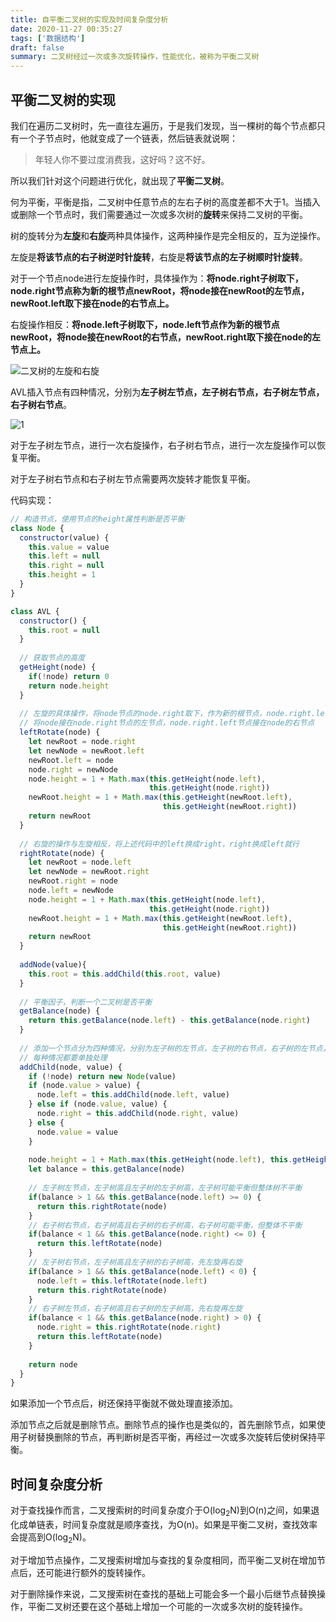```yaml
---
title: 自平衡二叉树的实现及时间复杂度分析
date: 2020-11-27 00:35:27
tags: ['数据结构']
draft: false
summary: 二叉树经过一次或多次旋转操作，性能优化，被称为平衡二叉树
---
```


## 平衡二叉树的实现

我们在遍历二叉树时，先一直往左遍历，于是我们发现，当一棵树的每个节点都只有一个子节点时，他就变成了一个链表，然后链表就说啊：

> 年轻人你不要过度消费我，这好吗？这不好。

所以我们针对这个问题进行优化，就出现了**平衡二叉树**。

何为平衡，平衡是指，二叉树中任意节点的左右子树的高度差都不大于1。当插入或删除一个节点时，我们需要通过一次或多次树的**旋转**来保持二叉树的平衡。

树的旋转分为**左旋**和**右旋**两种具体操作，这两种操作是完全相反的，互为逆操作。

左旋是**将该节点的右子树逆时针旋转**，右旋是**将该节点的左子树顺时针旋转**。

对于一个节点node进行左旋操作时，具体操作为：**将node.right子树取下，node.right节点称为新的根节点newRoot，将node接在newRoot的左节点，newRoot.left取下接在node的右节点上。**

右旋操作相反：**将node.left子树取下，node.left节点作为新的根节点newRoot，将node接在newRoot的右节点，newRoot.right取下接在node的左节点上。**

![二叉树的左旋和右旋](/static/自平衡二叉树的实现及时间复杂度分析/20190303193717235.png)

AVL插入节点有四种情况，分别为**左子树左节点，左子树右节点，右子树左节点，右子树右节点**。

![1](/static/自平衡二叉树的实现及时间复杂度分析/1.png)

对于左子树左节点，进行一次右旋操作，右子树右节点，进行一次左旋操作可以恢复平衡。

对于左子树右节点和右子树左节点需要两次旋转才能恢复平衡。

代码实现：

``` js
// 构造节点，使用节点的height属性判断是否平衡
class Node {
  constructor(value) {
    this.value = value
    this.left = null
    this.right = null
    this.height = 1
  }
}

class AVL {
  constructor() {
    this.root = null
  }
  
  // 获取节点的高度
  getHeight(node) {
    if(!node) return 0
    return node.height
  }
  
  // 左旋的具体操作，将node节点的node.right取下，作为新的根节点，node.right.left取下
  // 将node接在node.right节点的左节点，node.right.left节点接在node的右节点
  leftRotate(node) {
    let newRoot = node.right
    let newNode = newRoot.left
    newRoot.left = node
    node.right = newNode
    node.height = 1 + Math.max(this.getHeight(node.left), 
                               this.getHeight(node.right))
    newRoot.height = 1 + Math.max(this.getHeight(newRoot.left), 
                                  this.getHeight(newRoot.right))
    return newRoot
  }
  
  // 右旋的操作与左旋相反，将上述代码中的left换成right，right换成left就行
  rightRotate(node) {
    let newRoot = node.left
    let newNode = newRoot.right
    newRoot.right = node
    node.left = newNode
    node.height = 1 + Math.max(this.getHeight(node.left),
                               this.getHeight(node.right))
    newRoot.height = 1 + Math.max(this.getHeight(newRoot.left),
                                  this.getHeight(newRoot.right))
    return newRoot
  }
  
  addNode(value){
    this.root = this.addChild(this.root, value)
  }
  
  // 平衡因子，判断一个二叉树是否平衡
  getBalance(node) {
    return this.getBalance(node.left) - this.getBalance(node.right)
  }
  
  // 添加一个节点分为四种情况，分别为左子树的左节点，左子树的右节点，右子树的左节点，右子树的右节点。
  // 每种情况都要单独处理
  addChild(node, value) {
    if (!node) return new Node(value)
    if (node.value > value) {
      node.left = this.addChild(node.left, value)
    } else if (node.value, value) {
      node.right = this.addChild(node.right, value)
    } else {
      node.value = value
    }
    
    node.height = 1 + Math.max(this.getHeight(node.left), this.getHeight(node.right))
    let balance = this.getBalance(node)
    
    // 左子树左节点，左子树高且左子树的左子树高，左子树可能平衡但整体树不平衡
    if(balance > 1 && this.getBalance(node.left) >= 0) {
      return this.rightRotate(node)
    }
    // 右子树右节点，右子树高且右子树的右子树高，右子树可能平衡，但整体不平衡
    if(balance < 1 && this.getBalance(node.right) <= 0) {
      return this.leftRotate(node)
    }
    // 左子树右节点，左子树高且左子树的右子树高，先左旋再右旋
    if(balance > 1 && this.getBalance(node.left) < 0) {
      node.left = this.leftRotate(node.left)
      return this.rightRotate(node)
    } 
    // 右子树左节点，右子树高且右子树的左子树高，先右旋再左旋
    if(balance < 1 && this.getBalance(node.right) > 0) {
      node.right = this.rightRotate(node.right)
      return this.leftRotate(node)
    }
    
    return node
  }
}
```

如果添加一个节点后，树还保持平衡就不做处理直接添加。

添加节点之后就是删除节点。删除节点的操作也是类似的，首先删除节点，如果使用子树替换删除的节点，再判断树是否平衡，再经过一次或多次旋转后使树保持平衡。

## 时间复杂度分析

对于查找操作而言，二叉搜索树的时间复杂度介于O(log<sub>2</sub>N)到O(n)之间，如果退化成单链表，时间复杂度就是顺序查找，为O(n)。如果是平衡二叉树，查找效率会提高到O(log<sub>2</sub>N)。

对于增加节点操作，二叉搜索树增加与查找的复杂度相同，而平衡二叉树在增加节点后，还可能进行额外的旋转操作。

对于删除操作来说，二叉搜索树在查找的基础上可能会多一个最小后继节点替换操作，平衡二叉树还要在这个基础上增加一个可能的一次或多次树的旋转操作。

